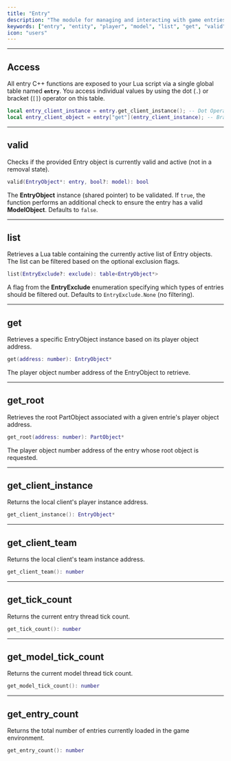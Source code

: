 ```yaml
---
title: "Entry"
description: "The module for managing and interacting with game entries through dedicated functions for retrieval, validation, and accessing other information."
keywords: ["entry", "entity", "player", "model", "list", "get", "valid", "client", "tick", "count", "management", "api"]
icon: "users"
---
```


---

## Access

All entry C++ functions are exposed to your Lua script via a single global table named **`entry`**. You access individual values by using the dot (`.`) or bracket (`[]`) operator on this table.

```lua Entry Usage Example
local entry_client_instance = entry.get_client_instance(); -- Dot Operator
local entry_client_object = entry["get"](entry_client_instance); -- Bracket Operator
```

---

## valid

Checks if the provided Entry object is currently valid and active (not in a removal state).

```lua
valid(EntryObject*: entry, bool?: model): bool
```

<ParamField path="entry" type="EntryObject*" required> The **EntryObject** instance (shared pointer) to be validated.</ParamField>
<ParamField path="model" type="boolean"> If `true`, the function performs an additional check to ensure the entry has a valid **ModelObject**. Defaults to `false`.</ParamField>

---

## list

Retrieves a Lua table containing the currently active list of Entry objects. The list can be filtered based on the optional exclusion flags.

```lua
list(EntryExclude?: exclude): table<EntryObject*>
```

<ParamField path="exclude" type="EntryExclude">A flag from the **EntryExclude** enumeration specifying which types of entries should be filtered out. Defaults to `EntryExclude.None` (no filtering).</ParamField>

---

## get

Retrieves a specific EntryObject instance based on its player object address.

```lua
get(address: number): EntryObject*
```

<ParamField path="address" type="number" required>The player object number address of the EntryObject to retrieve.</ParamField>

---

## get_root

Retrieves the root PartObject associated with a given entrie's player object address.

```lua
get_root(address: number): PartObject*
```

<ParamField path="address" type="number" required>The player object number address of the entry whose root object is requested.</ParamField>

---

## get_client_instance

Returns the local client's player instance address.

```lua
get_client_instance(): EntryObject*
```

---

## get_client_team

Returns the local client's team instance address.

```lua
get_client_team(): number
```

---

## get_tick_count

Returns the current entry thread tick count.

```lua
get_tick_count(): number
```

---

## get_model_tick_count

Returns the current model thread tick count.

```lua
get_model_tick_count(): number
```

---

## get_entry_count

Returns the total number of entries currently loaded in the game environment.

```lua
get_entry_count(): number
```